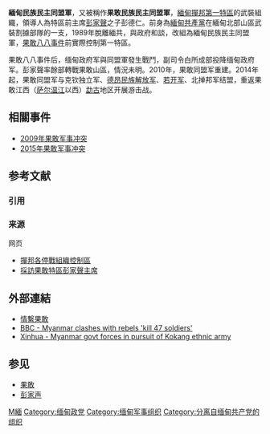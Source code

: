 {{infobox war faction
|name = 缅甸民族民主同盟军<br>Myanmar National Democratic Alliance Army
|native_name = မြန်မာအမျိုးသား ဒီမိုကရက်တစ် မဟာမိတ်တပ်မတော်
|native_name_lang = my
|war = [[缅甸内战|缅甸内战]]
|image = [[File:Flag_of_the_Myanmar_National_Democratic_Alliance_Army.svg|200px]]
|caption = 缅甸民族民主同盟军的旗帜
|active= {{Start date|1989|3|12}} –今
|leaders = [[彭德仁|彭德仁]]<ref>{{Cite web |url=http://www.tni.org/files/download/ceasefire.pdf |title=Neither War Nor Peace - Transnational Institute |accessdate=2014-11-16 |archive-date=2019-05-11 |archive-url=https://web.archive.org/web/20190511085117/http://www.tni.org/files/download/ceasefire.pdf |dead-url=no }}</ref><br>Yan Win Zhong<ref name=MMPeaceMonitor />
|ideology = [[果敢族|果敢民族主义]]<br>[[分离主义|分离主义]]
|partof = 缅甸国家真相与正义党
|previous = {{flagicon image|Communist Party of Burma flag (1946-1969).png}} [[缅甸共产党|缅甸共产党]]
|next = [[勐古地区自卫军|勐古地区自卫军]] (1995年分裂自缅甸民族民主同盟军)
|headquarters =
|area ={{MYA}}[[果敢自治区|果敢自治区]][[红星区_(果敢)|红星区]][[红岩县|红岩县]] 
|strength = 2,000<ref name=MMPeaceMonitor>[http://www.mmpeacemonitor.org/stakeholders/stakeholders-overview/204-mndaa Myanmar Peace Monitor - MNDAA]</ref>–4,000<ref>{{cite web|url=http://www.irrawaddy.org/burma/47-govt-troops-killed-tens-thousands-flee-heavy-fighting-shan-state.html|title=47 Govt Troops Killed, Tens of Thousands Flee Heavy Fighting in Shan State|work=irrawaddy.org|accessdate=2019-05-11|archive-date=2015-10-22|archive-url=https://web.archive.org/web/20151022021417/http://www.irrawaddy.org/burma/47-govt-troops-killed-tens-thousands-flee-heavy-fighting-shan-state.html|dead-url=no}}</ref>
|allies = '''[[缅北联合阵线|缅北联合阵线]]'''<ref>{{cite news|last1=Lynn|first1=Kyaw Ye|title=Curfew imposed after clashes near Myanmar-China border|url=http://aa.com.tr/en/asia-pacific/curfew-imposed-after-clashes-near-myanmar-china-border/689281|accessdate=2016-11-21|agency=Anadolu Agency}}</ref>
* {{flagicon image|Infobox AA.png}} [[若开军|若开军]]
* {{flagicon image|Kachin Independence Army flag.svg}} [[克钦独立军|克钦独立军]]
* {{flagicon image|Flag of the Ta'ang National Liberation Army.svg}} [[德昂民族解放军|德昂民族解放军]]
|opponents = 
 {{flagicon image|Flag of the Ministry of Defense (Myanmar).svg}} [[缅甸国防军|缅甸国防军]]
|battles = [[缅甸内战|缅甸内战]]
* [[2009年果敢军事冲突|2009年果敢军事冲突]]
* [[2015年果敢军事冲突|2015年果敢军事冲突]]
* [[木姐|木姐冲突]]
|website =
}}

'''緬甸民族民主同盟軍'''，又被稱作'''果敢民族民主同盟軍'''，[[果敢|緬甸撣邦第一特區]]的武裝組織，領導人為特區前主席[[彭家聲|彭家聲]]之子彭德仁。前身為[[緬甸共產黨|緬甸共產黨]]在緬甸北部山區武裝割據部隊的一支，1989年脫離緬共，與政府和談，改組為緬甸民族民主同盟軍，[[果敢八八事件|果敢八八事件]]前實際控制第一特區。

果敢八八事件后，缅甸政府军與同盟軍發生戰鬥，副司令白所成部投降缅甸政府军。彭家聲率餘部轉戰果敢山區，情況未明。2010年，果敢同盟军重建。2014年起，果敢同盟军与克钦独立军、[[德昂民族解放军|德昂民族解放军]]、[[若开军|若开军]]、北掸邦军结盟，重返果敢江西（[[萨尔温江|萨尔温江]]以西）[[勐古|勐古]]地区开展游击战。

== 相關事件 ==
* [[2009年果敢军事冲突|2009年果敢军事冲突]]
* [[2015年果敢军事冲突|2015年果敢军事冲突]]

== 参考文献 ==
=== 引用 ===
{{Reflist}}

=== 来源 ===
;网页
* [http://shanstatenews1.googlepages.com/2006092602 撣邦各停戰組織控制區]
* [https://web.archive.org/web/20090923025017/http://tw.myblog.yahoo.com/freedom-homeland/article?mid=1860&prev=1957&next=1842&l=f&fid=24 採訪果敢特區彭家聲主席]

== 外部連結 ==
* [https://web.archive.org/web/20150417062616/http://www.guogan81.com/ 情繫果敢]
* [http://www.bbc.com/news/world-asia-31450420 BBC - Myanmar clashes with rebels 'kill 47 soldiers']
* [http://www.chinadaily.com.cn/world/2015-02/12/content_19569561.htm Xinhua - Myanmar govt forces in pursuit of Kokang ethnic army]

== 参见 ==
* [[果敢|果敢]]
* [[彭家声|彭家声]]

{{缅甸反政府武装}}

[[Category:果敢|M緬]]
[[Category:缅甸政党|Category:缅甸政党]]
[[Category:缅甸军事组织|Category:缅甸军事组织]]
[[Category:分离自缅甸共产党的组织|Category:分离自缅甸共产党的组织]]